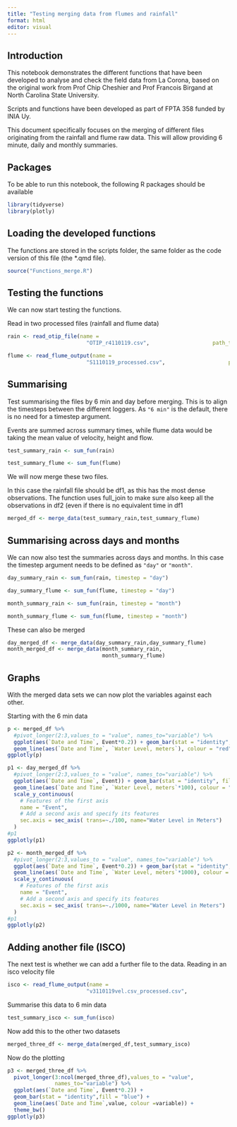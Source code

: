 ```yaml
---
title: "Testing merging data from flumes and rainfall"
format: html
editor: visual
---
```


## Introduction

This notebook demonstrates the different functions that have been developed to analyse and check the field data from La Corona, based on the original work from Prof Chip Cheshier and Prof Francois Birgand at North Carolina State University.

Scripts and functions have been developed as part of FPTA 358 funded by INIA Uy.

This document specifically focuses on the merging of different files originating from the rainfall and flume raw data. This will allow providing 6 minute, daily and monthly summaries.

## Packages

To be able to run this notebook, the following R packages should be available

```r
library(tidyverse)  
library(plotly) 
```

## Loading the developed functions

The functions are stored in the scripts folder, the same folder as the code version of this file (the \*.qmd file).

```r
source("Functions_merge.R") 
```

## Testing the functions

We can now start testing the functions.

Read in two processed files (rainfall and flume data)

```r
rain <- read_otip_file(name = 
                         "OTIP_r4110119.csv",                    path_to_file = "../rain/processed")

flume <- read_flume_output(name = 
                         "S1110119_processed.csv",                    path_to_file = "../Flumes/processed")

```

## Summarising

Test summarising the files by 6 min and day before merging. This is to align the timesteps between the different loggers. As `"6 min"` is the default, there is no need for a timestep argument.

Events are summed across summary times, while flume data would be taking the mean value of velocity, height and flow.

```r

test_summary_rain <- sum_fun(rain)

test_summary_flume <- sum_fun(flume)

```

We will now merge these two files.

In this case the rainfall file should be df1, as this has the most dense observations. The function uses full_join to make sure also keep all the observations in df2 (even if there is no equivalent time in df1

```r
merged_df <- merge_data(test_summary_rain,test_summary_flume)

```

## Summarising across days and months

We can now also test the summaries across days and months. In this case the timestep argument needs to be defined as `"day"` or `"month"`.

```r

day_summary_rain <- sum_fun(rain, timestep = "day")

day_summary_flume <- sum_fun(flume, timestep = "day")

month_summary_rain <- sum_fun(rain, timestep = "month")

month_summary_flume <- sum_fun(flume, timestep = "month")
```

These can also be merged

```r
day_merged_df <- merge_data(day_summary_rain,day_summary_flume)
month_merged_df <- merge_data(month_summary_rain,
                              month_summary_flume)

```

## Graphs

With the merged data sets we can now plot the variables against each other.

Starting with the 6 min data

```r
p <- merged_df %>%
  #pivot_longer(2:3,values_to = "value", names_to="variable") %>%
  ggplot(aes(`Date and Time`, Event*0.2)) + geom_bar(stat = "identity", fill = "blue") +
  geom_line(aes(`Date and Time`, `Water Level, meters`), colour = "red") + theme_bw()
ggplotly(p)


```

```r
p1 <- day_merged_df %>%
  #pivot_longer(2:3,values_to = "value", names_to="variable") %>%
  ggplot(aes(`Date and Time`, Event)) + geom_bar(stat = "identity", fill = "blue") +
  geom_line(aes(`Date and Time`, `Water Level, meters`*100), colour = "red") + theme_bw() +
  scale_y_continuous(
    # Features of the first axis
    name = "Event",
    # Add a second axis and specify its features
    sec.axis = sec_axis( trans=~./100, name="Water Level in Meters")
  )
#p1
ggplotly(p1)
```

```r
p2 <- month_merged_df %>%
  #pivot_longer(2:3,values_to = "value", names_to="variable") %>%
  ggplot(aes(`Date and Time`, Event*0.2)) + geom_bar(stat = "identity", fill = "blue") +
  geom_line(aes(`Date and Time`, `Water Level, meters`*1000), colour = "red") + theme_bw() +
  scale_y_continuous(
    # Features of the first axis
    name = "Event",
    # Add a second axis and specify its features
    sec.axis = sec_axis( trans=~./1000, name="Water Level in Meters")
  )
#p1
ggplotly(p2)
```

## Adding another file (ISCO)

The next test is whether we can add a further file to the data. Reading in an isco velocity file

```r
isco <- read_flume_output(name = 
                         "v3110119vel.csv_processed.csv",                    path_to_file = "../Flumes/processed")
```

Summarise this data to 6 min data

```r
test_summary_isco <- sum_fun(isco)
```

Now add this to the other two datasets

```r
merged_three_df <- merge_data(merged_df,test_summary_isco)
```

Now do the plotting

```r
p3 <- merged_three_df %>%
  pivot_longer(3:ncol(merged_three_df),values_to = "value", 
               names_to="variable") %>%
  ggplot(aes(`Date and Time`, Event*0.2)) + 
  geom_bar(stat = "identity",fill = "blue") + 
  geom_line(aes(`Date and Time`,value, colour =variable)) + 
  theme_bw()
ggplotly(p3)


```

